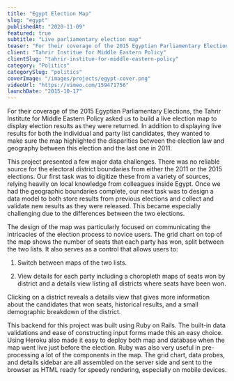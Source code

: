 ```yaml
---
title: "Egypt Election Map"
slug: "egypt"
publishedAt: "2020-11-09"
featured: true
subtitle: "Live parliamentary election map"
teaser: "For their coverage of the 2015 Egyptian Parliamentary Elections, the Tahrir Institute for Middle Eastern Policy asked us to build a live election map to display election results as they were returned."
client: "Tahrir Institue for Middle Eastern Policy"
clientSlug: "tahrir-institue-for-middle-eastern-policy"
category: "Politics"
categorySlug: "politics"
coverImage: "/images/projects/egypt-cover.png"
videoUrl: "https://vimeo.com/159471756"
launchDate: "2015-10-17"
---
```


For their coverage of the 2015 Egyptian Parliamentary Elections, the Tahrir Institute for Middle Eastern Policy asked us to build a live election map to display election results as they were returned. In addition to displaying live results for both the individual and party list candidates, they wanted to make sure the map highlighted the disparities between the election law and geography between this election and the last one in 2011.

This project presented a few major data challenges. There was no reliable source for the electoral district boundaries from either the 2011 or the 2015 elections. Our first task was to digitize these from a variety of sources, relying heavily on local knowledge from colleagues inside Egypt. Once we had the geographic boundaries complete, our next task was to design a data model to both store results from previous elections and collect and validate new results as they were released. This became especially challenging due to the differences between the two elections.

The design of the map was particularly focused on communicating the intricacies of the election process to novice users. The grid chart on top of the map shows the number of seats that each party has won, split between the two lists. It also serves as a control that allows users to:

1.  Switch between maps of the two lists.

2.  View details for each party including a choropleth maps of seats won by district and a details view listing all districts where seats have been won.

Clicking on a district reveals a details view that gives more information about the candidates that won seats, historical results, and a small demographic breakdown of the district.

This backend for this project was built using Ruby on Rails. The built-in data validations and ease of constructing input forms made this an easy choice. Using Heroku also made it easy to deploy both map and database when the map went live just before the election. Ruby was also very useful in pre-processing a lot of the components in the map. The grid chart, data probes, and details sidebar are all assembled on the server side and sent to the browser as HTML ready for speedy rendering, especially on mobile devices.
